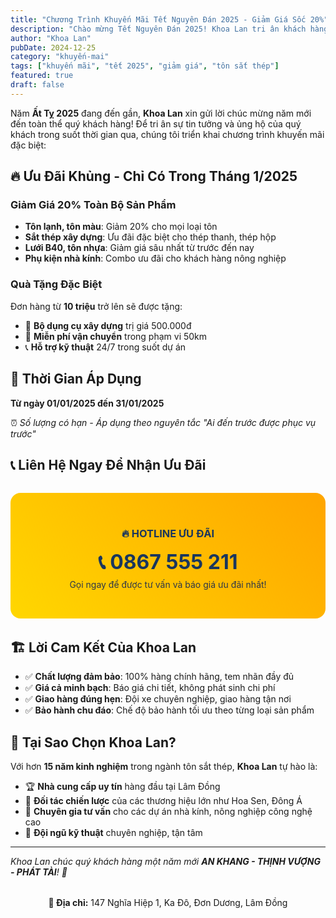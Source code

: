```yaml
---
title: "Chương Trình Khuyến Mãi Tết Nguyên Đán 2025 - Giảm Giá Sốc 20%"
description: "Chào mừng Tết Nguyên Đán 2025! Khoa Lan tri ân khách hàng với chương trình khuyến mãi cực khủng - giảm giá 20% cho tất cả sản phẩm tôn sắt thép."
author: "Khoa Lan"
pubDate: 2024-12-25
category: "khuyến-mai"
tags: ["khuyến mãi", "tết 2025", "giảm giá", "tôn sắt thép"]
featured: true
draft: false
---
```



Năm **Ất Tỵ 2025** đang đến gần, **Khoa Lan** xin gửi lời chúc mừng năm mới đến toàn thể quý khách hàng! Để tri ân sự tin tưởng và ủng hộ của quý khách trong suốt thời gian qua, chúng tôi triển khai chương trình khuyến mãi đặc biệt:

## 🔥 Ưu Đãi Khủng - Chỉ Có Trong Tháng 1/2025

### Giảm Giá 20% Toàn Bộ Sản Phẩm

- **Tôn lạnh, tôn màu**: Giảm 20% cho mọi loại tôn
- **Sắt thép xây dựng**: Ưu đãi đặc biệt cho thép thanh, thép hộp
- **Lưới B40, tôn nhựa**: Giảm giá sâu nhất từ trước đến nay
- **Phụ kiện nhà kính**: Combo ưu đãi cho khách hàng nông nghiệp

### Quà Tặng Đặc Biệt

Đơn hàng từ **10 triệu** trở lên sẽ được tặng:
- 🎁 **Bộ dụng cụ xây dựng** trị giá 500.000đ
- 🚚 **Miễn phí vận chuyển** trong phạm vi 50km
- 📞 **Hỗ trợ kỹ thuật** 24/7 trong suốt dự án

## 📅 Thời Gian Áp Dụng

**Từ ngày 01/01/2025 đến 31/01/2025**

⏰ *Số lượng có hạn - Áp dụng theo nguyên tắc "Ai đến trước được phục vụ trước"*

## 📞 Liên Hệ Ngay Để Nhận Ưu Đãi

<div style="background: linear-gradient(45deg, #FFD700, #FFA500); padding: 2rem; border-radius: 1rem; text-align: center; margin: 2rem 0;">
  <h3 style="color: #1a365d; margin-bottom: 1rem;">🔥 HOTLINE ƯU ĐÃI</h3>
  <p style="font-size: 2rem; font-weight: bold; color: #1a365d; margin: 0;">
    📞 0867 555 211
  </p>
  <p style="color: #2d3748; margin-top: 0.5rem;">
    Gọi ngay để được tư vấn và báo giá ưu đãi nhất!
  </p>
</div>

## 🏗️ Lời Cam Kết Của Khoa Lan

- ✅ **Chất lượng đảm bảo**: 100% hàng chính hãng, tem nhãn đầy đủ
- ✅ **Giá cả minh bạch**: Báo giá chi tiết, không phát sinh chi phí
- ✅ **Giao hàng đúng hẹn**: Đội xe chuyên nghiệp, giao hàng tận nơi
- ✅ **Bảo hành chu đáo**: Chế độ bảo hành tối ưu theo từng loại sản phẩm

## 🎯 Tại Sao Chọn Khoa Lan?

Với hơn **15 năm kinh nghiệm** trong ngành tôn sắt thép, **Khoa Lan** tự hào là:

- 🏆 **Nhà cung cấp uy tín** hàng đầu tại Lâm Đồng
- 🤝 **Đối tác chiến lược** của các thương hiệu lớn như Hoa Sen, Đông Á
- 🌱 **Chuyên gia tư vấn** cho các dự án nhà kính, nông nghiệp công nghệ cao
- 💪 **Đội ngũ kỹ thuật** chuyên nghiệp, tận tâm

---

*Khoa Lan chúc quý khách hàng một năm mới **AN KHANG - THỊNH VƯỢNG - PHÁT TÀI**! 🧧*

<div style="text-align: center; margin-top: 2rem;">
  <strong>📍 Địa chỉ:</strong> 147 Nghĩa Hiệp 1, Ka Đô, Đơn Dương, Lâm Đồng
</div> 